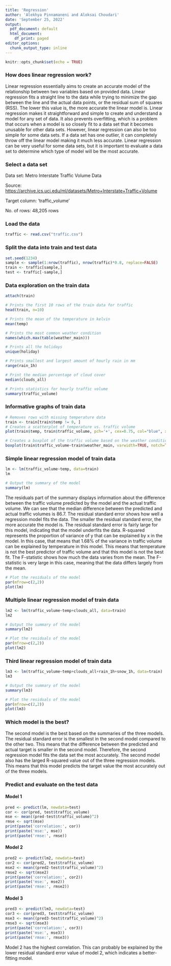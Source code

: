 ```yaml
---
title: 'Regression'
author: 'Alekhya Pinnamaneni and Aloksai Choudari'
date: 'September 25, 2022'
output: 
  pdf_document: default
  html_document:
    df_print: paged
editor_options:
  chunk_output_type: inline
---
```


```r
knitr::opts_chunk$set(echo = TRUE)
```

### How does linear regression work?
Linear regression essentially aims to create an accurate model of the relationship between two variables based on provided data. Linear regression fits a straight line to the data while trying to minimize the gap between the line and the actual data points, or the residual sum of squares (RSS). The lower this value is, the more accurate the linear model is. Linear regression makes it straightforward and simple to create and understand a model for any set of data. It also prevents overfitting, which is a problem that occurs when a model is so closely fit to a data set that it becomes unusable for other data sets. However, linear regression can also be too simple for some data sets. If a data set has one outlier, it can completely throw off the linear model making it much less accurate. Linear regression can be very useful for some data sets, but it is important to evaluate a data set to determine which type of model will be the most accurate.

### Select a data set
Data set: Metro Interstate Traffic Volume Data

Source: <https://archive.ics.uci.edu/ml/datasets/Metro+Interstate+Traffic+Volume>

Target column: 'traffic_volume'

No. of rows: 48,205 rows

### Load the data
```r
traffic <- read.csv("traffic.csv")
```

### Split the data into train and test data
```r
set.seed(1234)
sample <- sample(1:nrow(traffic), nrow(traffic)*0.8, replace=FALSE)
train <- traffic[sample,]
test <- traffic[-sample,]
```

### Data exploration on the train data
```r
attach(train)

# Prints the first 10 rows of the train data for traffic
head(train, n=10)

# Prints the mean of the temperature in kelvin
mean(temp)

# Prints the most common weather condition
names(which.max(table(weather_main)))

# Prints all the holidays
unique(holiday)

# Prints smallest and largest amount of hourly rain in mm
range(rain_1h)

# Print the median percentage of cloud cover
median(clouds_all)

# Prints statistics for hourly traffic volume
summary(traffic_volume)
```

### Informative graphs of train data
```r
# Removes rows with missing temperature data
train <- train[train$temp != 0, ]
# Creates a scatterplot of temperature vs. traffic volume
plot(train$temp, train$traffic_volume, pch='+', cex=0.75, col="blue", xlab="Temperature (kelvin)", ylab="Hourly Traffic Volume")
```
```r
# Creates a boxplot of the traffic volume based on the weather condition
boxplot(train$traffic_volume~train$weather_main, varwidth=TRUE, notch=TRUE, xlab="Weather condition", ylab="Hourly Traffic Volume", las=2)
```

### Simple linear regression model of train data
```r
lm <- lm(traffic_volume~temp, data=train)
lm

# Output the summary of the model
summary(lm)
```

The residuals part of the summary displays information about the difference between the traffic volume predicted by the model and the actual traffic volume. We can see that the median difference between the predicted and actual traffic volumes is 86.7. The residual standard error shows how well a regression model fits the data. The smaller the residual standard error, the more accurate the model is. The residual standard error is fairly large for this model, indicating that the model underfits the data. R-squared represents the proportion of variance of y that can be explained by x in the model. In this case, that means that 1.68% of the variance in traffic volume can be explained by temperature in this model. This means that temperature is not the best predictor of traffic volume and that this model is not the best fit. The F-statistic shows how much the data varies from the mean. The F-statistic is very large in this case, meaning that the data differs largely from the mean.

```r
# Plot the residuals of the model
par(mfrow=c(2,2))
plot(lm)
```

### Multiple linear regression model of train data
```r
lm2 <- lm(traffic_volume~temp+clouds_all, data=train)
lm2

# Output the summary of the model
summary(lm2)

# Plot the residuals of the model
par(mfrow=c(2,2))
plot(lm2)
```

### Third linear regression model of train data
```r
lm3 <- lm(traffic_volume~temp+clouds_all+rain_1h+snow_1h, data=train)
lm3

# Output the summary of the model
summary(lm3)

# Plot the residuals of the model
par(mfrow=c(2,2))
plot(lm3)
```

### Which model is the best?
The second model is the best based on the summaries of the three models. The residual standard error is the smallest in the second model compared to the other two. This means that the difference between the predicted and actual target is smaller in the second model. Therefore, the second regression model fits the data set the most accurately. The second model also has the larged R-squared value out of the three regression models. This means that this model predicts the target value the most accurately out of the three models.

### Predict and evaluate on the test data
#### Model 1
```r
pred <- predict(lm, newdata=test)
cor <- cor(pred, test$traffic_volume)
mse <- mean((pred-test$traffic_volume)^2) 
rmse <- sqrt(mse)
print(paste('correlation:', cor))
print(paste('mse:', mse))
print(paste('rmse:', rmse))
```
#### Model 2
```r
pred2 <- predict(lm2, newdata=test)
cor2 <- cor(pred2, test$traffic_volume)
mse2 <- mean((pred2-test$traffic_volume)^2) 
rmse2 <- sqrt(mse2)
print(paste('correlation:', cor2))
print(paste('mse:', mse2))
print(paste('rmse:', rmse2))
```
#### Model 3
```r
pred3 <- predict(lm3, newdata=test)
cor3 <- cor(pred3, test$traffic_volume)
mse3 <- mean((pred3-test$traffic_volume)^2) 
rmse3 <- sqrt(mse3)
print(paste('correlation:', cor3))
print(paste('mse:', mse3))
print(paste('rmse:', rmse3))
```
Model 2 has the highest correlation. This can probably be explained by the lower residual standard error value of model 2, which indicates a better-fitting model.